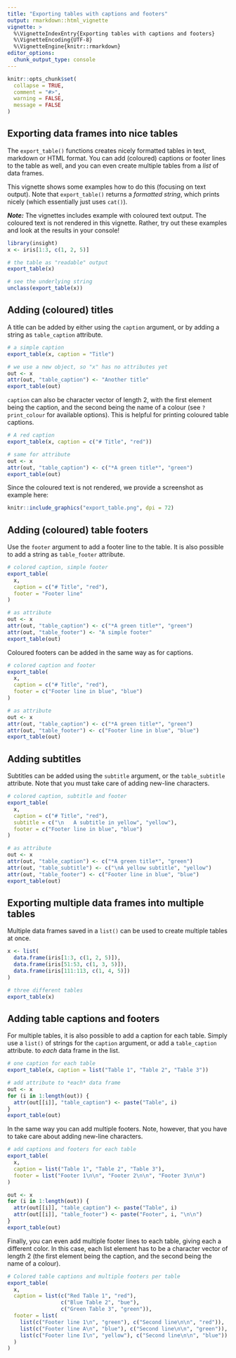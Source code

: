 ```yaml
---
title: "Exporting tables with captions and footers"
output: rmarkdown::html_vignette
vignette: >
  %\VignetteIndexEntry{Exporting tables with captions and footers}
  %\VignetteEncoding{UTF-8}
  %\VignetteEngine{knitr::rmarkdown}
editor_options: 
  chunk_output_type: console
---
```


```r
knitr::opts_chunk$set(
  collapse = TRUE,
  comment = "#>",
  warning = FALSE,
  message = FALSE
)
```

## Exporting data frames into nice tables

The `export_table()` functions creates nicely formatted tables in text, markdown or HTML format. You can add (coloured) captions or footer lines to the table as well, and you can even create multiple tables from a *list* of data frames.

This vignette shows some examples how to do this (focusing on text output). Note that `export_table()` returns a *formatted string*, which prints nicely (which essentially just uses `cat()`).

***Note:*** The vignettes includes example with coloured text output. The coloured text is not rendered in this vignette. Rather, try out these examples and look at the results in your console!

```r
library(insight)
x <- iris[1:3, c(1, 2, 5)]

# the table as "readable" output
export_table(x)

# see the underlying string
unclass(export_table(x))
```

## Adding (coloured) titles

A title can be added by either using the `caption` argument, or by adding a string as `table_caption` attribute.

```r
# a simple caption
export_table(x, caption = "Title")

# we use a new object, so "x" has no attributes yet
out <- x
attr(out, "table_caption") <- "Another title"
export_table(out)
```

`caption` can also be character vector of length 2, with the first element being the caption, and the second being the name of a colour (see `?print_colour` for available options). This is helpful for printing coloured table captions.

```r
# A red caption
export_table(x, caption = c("# Title", "red"))

# same for attribute
out <- x
attr(out, "table_caption") <- c("*A green title*", "green")
export_table(out)
```

Since the coloured text is not rendered, we provide a screenshot as example here:

```r
knitr::include_graphics("export_table.png", dpi = 72)
```


## Adding (coloured) table footers

Use the `footer` argument to add a footer line to the table. It is also possible to add a string as `table_footer` attribute. 

```r
# colored caption, simple footer
export_table(
  x, 
  caption = c("# Title", "red"),
  footer = "Footer line"
)

# as attribute
out <- x
attr(out, "table_caption") <- c("*A green title*", "green")
attr(out, "table_footer") <- "A simple footer"
export_table(out)
```

Coloured footers can be added in the same way as for captions.

```r
# colored caption and footer
export_table(
  x, 
  caption = c("# Title", "red"),
  footer = c("Footer line in blue", "blue")
)

# as attribute
out <- x
attr(out, "table_caption") <- c("*A green title*", "green")
attr(out, "table_footer") <- c("Footer line in blue", "blue")
export_table(out)
```

## Adding subtitles

Subtitles can be added using the `subtitle` argument, or the `table_subtitle` attribute. Note that you must take care of adding new-line characters.

```r
# colored caption, subtitle and footer
export_table(
  x, 
  caption = c("# Title", "red"),
  subtitle = c("\n   A subtitle in yellow", "yellow"),
  footer = c("Footer line in blue", "blue")
)

# as attribute
out <- x
attr(out, "table_caption") <- c("*A green title*", "green")
attr(out, "table_subtitle") <- c("\nA yellow subtitle", "yellow")
attr(out, "table_footer") <- c("Footer line in blue", "blue")
export_table(out)
```

## Exporting multiple data frames into multiple tables

Multiple data frames saved in a `list()` can be used to create multiple tables at once.

```r
x <- list(
  data.frame(iris[1:3, c(1, 2, 5)]),
  data.frame(iris[51:53, c(1, 3, 5)]),
  data.frame(iris[111:113, c(1, 4, 5)])
)

# three different tables
export_table(x)
```

## Adding table captions and footers

For multiple tables, it is also possible to add a caption for each table. Simply use a `list()` of strings for the `caption` argument, or add a `table_caption` attribute. to *each* data frame in the list.

```r
# one caption for each table
export_table(x, caption = list("Table 1", "Table 2", "Table 3"))

# add attribute to *each* data frame
out <- x
for (i in 1:length(out)) {
  attr(out[[i]], "table_caption") <- paste("Table", i)
}
export_table(out)
```

In the same way you can add multiple footers. Note, however, that you have to take care about adding new-line characters.

```r
# add captions and footers for each table
export_table(
  x, 
  caption = list("Table 1", "Table 2", "Table 3"),
  footer = list("Footer 1\n\n", "Footer 2\n\n", "Footer 3\n\n")
)

out <- x
for (i in 1:length(out)) {
  attr(out[[i]], "table_caption") <- paste("Table", i)
  attr(out[[i]], "table_footer") <- paste("Footer", i, "\n\n")
}
export_table(out)
```

Finally, you can even add multiple footer lines to each table, giving each a different color. In this case, each list element has to be a character vector of length 2 (the first element being the caption, and the second being the name of a colour).

```r
# Colored table captions and multiple footers per table
export_table(
  x, 
  caption = list(c("Red Table 1", "red"),
                 c("Blue Table 2", "bue"),
                 c("Green Table 3", "green")),
  footer = list(
    list(c("Footer line 1\n", "green"), c("Second line\n\n", "red")),
    list(c("Footer line A\n", "blue"), c("Second line\n\n", "green")),
    list(c("Footer line I\n", "yellow"), c("Second line\n\n", "blue"))
  )
)
```
